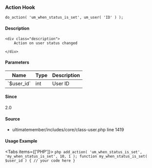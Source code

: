 
### Action Hook    
    
```
do_action( 'um_when_status_is_set', um_user( 'ID' ) );
```

#### Description
    <div class="description">
        Action on user status changed
 
    </div>

#### Parameters
            
<table className="table-auto mt-2 border dark:border-gray-500 p-5 text-sm text-left">
<thead>
<tr>
<th  className="px-3">Name</th>
<th  className="px-3">Type</th>
<th  className="px-3">Description</th>
</tr>
</thead>
<tbody>
               <tr >
               <td className="px-3 py-2">`$user_id`</td>
               <td className="px-3 py-2">int</td>
               <td className="px-3 py-2 text-sm">User ID</td>
               </tr>
</tbody>
</table>

#### Since
<div class="description">
2.0
</div>

#### Source
  - <Link href="/developer/files/includes-core-class-user#source-view.1419">ultimatemember/includes/core/class-user.php</Link> <Link href="/developer/files/includes-core-class-user#source-view.1419">line 1419</Link>



#### Usage Example

<Tabs items={['PHP']}>
    <Tab>
    ```php
    add_action( 'um_when_status_is_set', 'my_when_status_is_set', 10, 1 );
 function my_when_status_is_set( $user_id ) {
     // your code here
 }
    ```
    </Tab>
</Tabs>